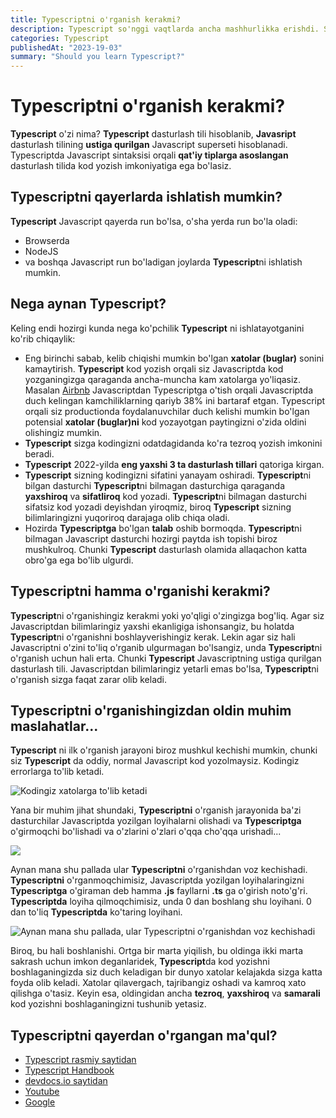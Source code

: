 ```yaml
---
title: Typescriptni o'rganish kerakmi?
description: Typescript so'nggi vaqtlarda ancha mashhurlikka erishdi. Siz uni o'rganishingiz kerakmi?
categories: Typescript
publishedAt: "2023-19-03"
summary: "Should you learn Typescript?"
---
```


# Typescriptni o'rganish kerakmi?

**Typescript** o'zi nima? **Typescript** dasturlash tili hisoblanib, **Javasript** dasturlash tilining **ustiga qurilgan** Javascript superseti hisoblanadi. Typescriptda Javascript sintaksisi orqali **qat'iy tiplarga asoslangan** dasturlash tilida kod yozish imkoniyatiga ega bo'lasiz.

## Typescriptni qayerlarda ishlatish mumkin?

**Typescript** Javascript qayerda run bo'lsa, o'sha yerda run bo'la oladi:

- Browserda
- NodeJS
- va boshqa Javascript run bo'ladigan joylarda **Typescript**ni ishlatish mumkin.

## Nega aynan Typescript?

Keling endi hozirgi kunda nega ko'pchilik **Typescript** ni ishlatayotganini ko'rib chiqaylik:

- Eng birinchi sabab, kelib chiqishi mumkin bo'lgan **xatolar (buglar)** sonini kamaytirish. **Typescript** kod yozish orqali siz Javascriptda kod yozganingizga qaraganda ancha-muncha kam xatolarga yo'liqasiz. Masalan [Airbnb](https://www.airbnb.com/) Javascriptdan Typescriptga o'tish orqali Javascriptda duch kelingan kamchiliklarning qariyb 38% ini bartaraf etgan. Typescript orqali siz productionda foydalanuvchilar duch kelishi mumkin bo'lgan potensial **xatolar (buglar)ni** kod yozayotgan paytingizni o'zida oldini olishingiz mumkin.
- **Typescript** sizga kodingizni odatdagidanda ko'ra tezroq yozish imkonini beradi.
- **Typescript** 2022-yilda **eng yaxshi 3 ta dasturlash tillari** qatoriga kirgan.
- **Typescript** sizning kodingizni sifatini yanayam oshiradi. **Typescript**ni bilgan dasturchi **Typescript**ni bilmagan dasturchiga qaraganda **yaxshiroq** va **sifatliroq** kod yozadi. **Typescript**ni bilmagan dasturchi sifatsiz kod yozadi deyishdan yiroqmiz, biroq **Typescript** sizning bilimlaringizni yuqoriroq darajaga olib chiqa oladi.
- Hozirda **Typescriptga** bo'lgan **talab** oshib bormoqda. **Typescript**ni bilmagan Javascript dasturchi hozirgi paytda ish topishi biroz mushkulroq. Chunki **Typescript** dasturlash olamida allaqachon katta obro'ga ega bo'lib ulgurdi.

## Typescriptni hamma o'rganishi kerakmi?

**Typescript**ni o'rganishingiz kerakmi yoki yo'qligi o'zingizga bog'liq. Agar siz Javascriptdan bilimlaringiz yaxshi ekanligiga ishonsangiz, bu holatda **Typescript**ni o'rganishni boshlayverishingiz kerak. Lekin agar siz hali Javascriptni o'zini to'liq o'rganib ulgurmagan bo'lsangiz, unda **Typescript**ni o'rganish uchun hali erta. Chunki **Typescript** Javascriptning ustiga qurilgan dasturlash tili. Javascriptdan bilimlaringiz yetarli emas bo'lsa, **Typescript**ni o'rganish sizga faqat zarar olib keladi.

## Typescriptni o'rganishingizdan oldin muhim maslahatlar...

**Typescript** ni ilk o'rganish jarayoni biroz mushkul kechishi mumkin, chunki siz **Typescript** da oddiy, normal Javascript kod yozolmaysiz. Kodingiz errorlarga to'lib ketadi.

![Kodingiz xatolarga to'lib ketadi](https://devs.lol/uploads/2021/11/meme-dev-humor-fixing-typescript-errors-with-any-178.jpg)

Yana bir muhim jihat shundaki, **Typescriptni** o'rganish jarayonida ba'zi dasturchilar Javascriptda yozilgan loyihalarni olishadi va **Typescriptga** o'girmoqchi bo'lishadi va o'zlarini o'zlari o'qqa cho'qqa urishadi...

![](https://devs.lol/uploads/2022/07/meme-dev-humor-after-you-migrate-to-typescript-317.jpg)

Aynan mana shu pallada ular **Typescriptni** o'rganishdan voz kechishadi. **Typescriptni** o'rganmoqchimisiz, Javascriptda yozilgan loyihalaringizni **Typescriptga** o'giraman deb hamma **.js** fayllarni **.ts** ga o'girish noto'g'ri. **Typescriptda** loyiha qilmoqchimisiz, unda 0 dan boshlang shu loyihani. 0 dan to'liq **Typescriptda** ko'taring loyihani.

![Aynan mana shu pallada, ular **Typescript**ni o'rganishdan voz kechishadi](https://res.cloudinary.com/practicaldev/image/fetch/s--Tyo8_V2R--/c_imagga_scale,f_auto,fl_progressive,h_900,q_auto,w_1600/https://dev-to-uploads.s3.amazonaws.com/uploads/articles/rdyo2ubjrh5fnd03t3qy.png)

Biroq, bu hali boshlanishi. Ortga bir marta yiqilish, bu oldinga ikki marta sakrash uchun imkon deganlaridek, **Typescript**da kod yozishni boshlaganingizda siz duch keladigan bir dunyo xatolar kelajakda sizga katta foyda olib keladi. Xatolar qilavergach, tajribangiz oshadi va kamroq xato qilishga o'tasiz. Keyin esa, oldingidan ancha **tezroq**, **yaxshiroq** va **samarali** kod yozishni boshlaganingizni tushunib yetasiz.

## Typescriptni qayerdan o'rgangan ma'qul?

- [Typescript rasmiy saytidan](https://www.typescriptlang.org/)
- [Typescript Handbook](https://www.typescriptlang.org/)
- [devdocs.io saytidan](https://devdocs.io/typescript/)
- [Youtube](https://youtube.com)
- [Google](https://google.com)
